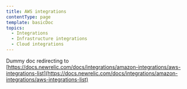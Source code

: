 ```yaml
---
title: AWS integrations
contentType: page
template: basicDoc
topics:
  - Integrations
  - Infrastructure integrations
  - Cloud integrations
---
```


Dummy doc redirecting to [https://docs.newrelic.com/docs/integrations/amazon-integrations/aws-integrations-list](https://docs.newrelic.com/docs/integrations/amazon-integrations/aws-integrations-list)
